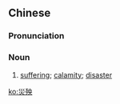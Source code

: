 {{also|灾殃}}
==Chinese==
{{zh-forms|s=灾殃}}

===Pronunciation===
{{zh-pron
|m=zāiyāng
|c=zoi1 joeng4
|mn=qz,tw:chai-iong/xm,zz:chai-iang
|cat=n
}}

===Noun===
{{zh-noun}}

# [[suffering]]; [[calamity]]; [[disaster]]

[[ko:災殃]]